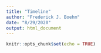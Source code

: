 ```yaml
---
title: "Timeline"
author: "Frederick J. Boehm"
date: "8/29/2020"
output: html_document
---
```


```r
knitr::opts_chunk$set(echo = TRUE)
```









